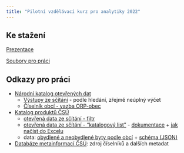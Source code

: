 ```yaml
---
title: "Pilotní vzdělávací kurz pro analytiky 2022"
---
```


## Ke stažení {#ke-stažení}

[Prezentace](/slides/)

[Soubory pro práci](https://github.com/petrbouchal/analytici/releases/download/v1/analyza.zip)

## Odkazy pro práci {#odkazy-pro-práci}

-   [Národní katalog otevřených dat](https://data.gov.cz/datov%C3%A9-sady)
    -   [Výstupy ze sčítání](https://data.gov.cz/datov%C3%A9-sady?dotaz=s%C4%8D%C3%ADt%C3%A1n%C3%AD%202021) - podle hledání, zřejmě neúplný výčet
    -   [Číselník obcí - vazba ORP-obec](https://data.gov.cz/datov%C3%A1-sada?iri=https://data.gov.cz/zdroj/datov%C3%A9-sady/00025593/7b485c941ba02c4b85a90124cab347dd)
-   [Katalog produktů ČSÚ](https://www.czso.cz/csu/czso/katalog-produktu)
    -   [otevřená data ze sčítání - filtr](https://www.czso.cz/csu/czso/katalog-produktu?filtr=true&skupiny=17&vlastnosti=22)
    -   [otevřená data ze sčítání - "katalogový list"](https://www.czso.cz/csu/czso/vysledky-scitani-2021-otevrena-data) - [dokumentace](https://www.czso.cz/csu/czso/vysledky-scitani-2021-otevrena-data-dokumentace) + [jak načíst do Excelu](https://www.czso.cz/documents/62353418/184669633/navod_csv-excel.pdf/e4add676-74f9-431f-9885-4540ccce36d3?version=1.1)
    -   data: [obydlené a neobydlené byty podle obcí](https://www.czso.cz/documents/62353418/189978989/sldb2021_byty_obydlenost.csv/c5f6dfc1-a647-401d-8a1a-b9f53ceb2e9a?version=1.1) + [schéma (JSON)](https://www.czso.cz/documents/62353418/189978989/sldb2021_byty_obydlenost-metadata.json/4006659f-30b0-4aaa-87bd-90b20762b555?version=1.1)
-   [Databáze metainformací ČSÚ](https://www.czso.cz/csu/czso/databaze_metainformaci): zdroj číselníků a dalších metadat
